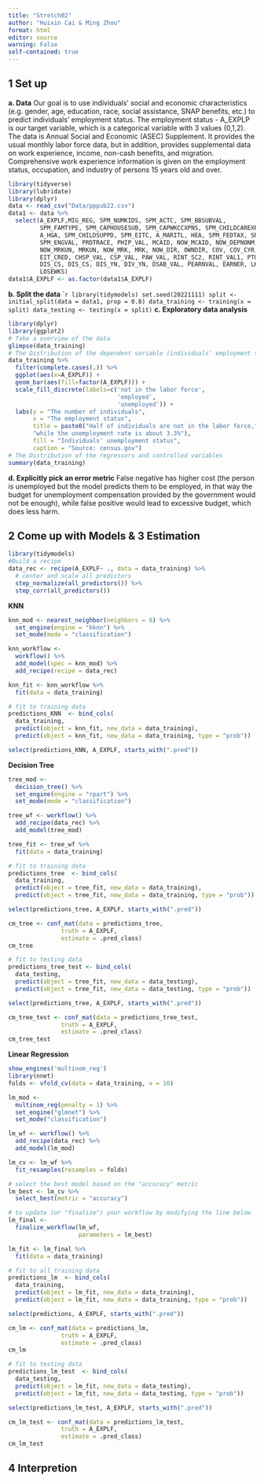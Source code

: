```yaml
---
title: "Stretch02"
author: "Huixin Cai & Ming Zhou"
format: html
editor: source
warning: False
self-contained: true
---
```

## 1 Set up
**a. Data**
Our goal is to use individuals' social and economic characteristics (e.g. gender, age, education, race, social assistance, SNAP benefits, etc.) to predict individuals' employment status. The employment status - A_EXPLP is our target variable, which is a categorical variable with 3 values (0,1,2). 
The data is Annual Social and Economic (ASEC) Supplement. It provides the usual monthly labor force data, but in addition, provides supplemental data on work experience, income, non-cash benefits, and migration. Comprehensive work experience information is given on the employment status, occupation, and industry of persons 15 years old and over.
```r
library(tidyverse)
library(lubridate)
library(dplyr)
data <- read_csv("Data/pppub22.csv")
data1 <- data %>%
  select(A_EXPLF,MIG_REG, SPM_NUMKIDS, SPM_ACTC, SPM_BBSUBVAL,
         SPM_FAMTYPE, SPM_CAPHOUSESUB, SPM_CAPWKCCXPNS, SPM_CHILDCAREXPNS,
         A_HGA, SPM_CHILDSUPPD, SPM_EITC, A_MARITL, HEA, SPM_FEDTAX, SPM_GEOADJ,
         SPM_ENGVAL, PRDTRACE, PHIP_VAL, MCAID, NOW_MCAID, NOW_DEPNONM,
         NOW_MRKUN, MRKUN, NOW_MRK, MRK, NOW_DIR, OWNDIR, COV, COV_CYR, AGI, 
         EIT_CRED, CHSP_VAL, CSP_VAL, PAW_VAL, RINT_SC2, RINT_VAL1, PTOTVAL, DIS_HP,
         DIS_CS, DIS_CS, DIS_YN, DIV_YN, DSAB_VAL, PEARNVAL, EARNER, LKWEEKS,
         LOSEWKS) 
data1$A_EXPLF <- as.factor(data1$A_EXPLF)
```
**b. Split the data**
````r
library(tidymodels)
set.seed(20221111)
split <- initial_split(data = data1, prop = 0.8)
data_training <- training(x = split)
data_testing <- testing(x = split)
```
**c. Exploratory data analysis**
```r
library(dplyr)
library(ggplot2)
# Take a overview of the data 
glimpse(data_training)
# The Distribution of the dependent variable (individuals' employment status)
data_training %>%
  filter(complete.cases(.)) %>%
  ggplot(aes(x=A_EXPLF)) +
  geom_bar(aes(fill=factor(A_EXPLF))) +
  scale_fill_discrete(labels=c('not in the labor force', 
                               'employed',
                               'unemployed')) +
  labs(y = "The number of individuals",
       x = "The employment status",
       title = paste0("Half of individuals are not in the labor force,",
       "while the unemployment rate is about 3.3%"), 
       fill = "Individuals' unemployment status",
       caption = "Source: census.gov")
# The Distribution of the regressors and controlled variables 
summary(data_training)
```
**d. Explicitly pick an error metric**
False negative has higher cost (the person is unemployed but the model predicts them to be employed, in that way the budget for unemployment compensation provided by the government would not be enough), while false positive would lead to excessive budget, which does less harm.

## 2 Come up with Models & 3 Estimation 
```r
library(tidymodels)
#Build a recipe 
data_rec <- recipe(A_EXPLF~ ., data = data_training) %>%
  # center and scale all predictors
  step_normalize(all_predictors()) %>%
  step_corr(all_predictors())
```
**KNN**
```r
knn_mod <- nearest_neighbor(neighbors = 8) %>%
  set_engine(engine = "kknn") %>%
  set_mode(mode = "classification")

knn_workflow <- 
  workflow() %>%
  add_model(spec = knn_mod) %>%
  add_recipe(recipe = data_rec)

knn_fit <- knn_workflow %>%
  fit(data = data_training)

# fit to training data
predictions_KNN  <- bind_cols(
  data_training,
  predict(object = knn_fit, new_data = data_training),
  predict(object = knn_fit, new_data = data_training, type = "prob"))

select(predictions_KNN, A_EXPLF, starts_with(".pred"))
```
**Decision Tree**
```r
tree_mod <-
  decision_tree() %>%
  set_engine(engine = "rpart") %>%
  set_mode(mode = "classification")

tree_wf <- workflow() %>%
  add_recipe(data_rec) %>%
  add_model(tree_mod)

tree_fit <- tree_wf %>%
  fit(data = data_training)

# fit to training data
predictions_tree  <- bind_cols(
  data_training,
  predict(object = tree_fit, new_data = data_training),
  predict(object = tree_fit, new_data = data_training, type = "prob"))

select(predictions_tree, A_EXPLF, starts_with(".pred"))

cm_tree <- conf_mat(data = predictions_tree,
               truth = A_EXPLF,
               estimate = .pred_class)
cm_tree

# fit to testing data
predictions_tree_test <- bind_cols(
  data_testing,
  predict(object = tree_fit, new_data = data_testing),
  predict(object = tree_fit, new_data = data_testing, type = "prob"))

select(predictions_tree, A_EXPLF, starts_with(".pred"))

cm_tree_test <- conf_mat(data = predictions_tree_test,
               truth = A_EXPLF,
               estimate = .pred_class)
cm_tree_test
```

**Linear Regression** 
```r
show_engines('multinom_reg')
library(nnet)
folds <- vfold_cv(data = data_training, v = 10)

lm_mod <- 
  multinom_reg(penalty = 1) %>%
  set_engine("glmnet") %>%
  set_mode("classification")

lm_wf <- workflow() %>%
  add_recipe(data_rec) %>%
  add_model(lm_mod) 

lm_cv <- lm_wf %>%
  fit_resamples(resamples = folds)

# select the best model based on the "accuracy" metric
lm_best <- lm_cv %>%
  select_best(metric = "accuracy")

# to update (or "finalize") your workflow by modifying the line below
lm_final <- 
  finalize_workflow(lm_wf,
                    parameters = lm_best)

lm_fit <- lm_final %>%
  fit(data = data_training)

# fit to all training data
predictions_lm  <- bind_cols(
  data_training,
  predict(object = lm_fit, new_data = data_training),
  predict(object = lm_fit, new_data = data_training, type = "prob"))

select(predictions, A_EXPLF, starts_with(".pred"))

cm_lm <- conf_mat(data = predictions_lm,
               truth = A_EXPLF,
               estimate = .pred_class)
cm_lm

# fit to testing data
predictions_lm_test  <- bind_cols(
  data_testing,
  predict(object = lm_fit, new_data = data_testing),
  predict(object = lm_fit, new_data = data_testing, type = "prob"))

select(predictions_lm_test, A_EXPLF, starts_with(".pred"))

cm_lm_test <- conf_mat(data = predictions_lm_test,
               truth = A_EXPLF,
               estimate = .pred_class)
cm_lm_test
```

## 4 Interpretion 
